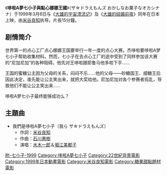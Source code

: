 {{noteTA
|G1=Doraemon
}}
{{電影資訊框
| 片名     = 哆啦A夢七小子與點心娜娜王國
| 電影原名 = {{lang|ja|ザ☆ドラえもんズ おかしなお菓子なオカシナナ}}
| 圖像     = 
| 圖像大小 = 
| 圖像說明 = 
| 片名表記 = 
| 副標題   = 
| 導演     = [[米谷良知|米谷良知]]
| 監製     = 
| 製片     = 
| 動作指導 = 
| 編劇     = [[米谷良知|米谷良知]]
| 劇本     = 
| 故事     = 
| 原著     = 
| 旁白     = 
| 統籌     = 
| 主演     = 
| 配樂     = 
| 主題曲   = 
| 片尾曲   = 
| 攝影     = 
| 剪輯     = 
| 音效     = 
| 製片商   = 
| 片長     = 15分鐘
| 產地     = {{日本電影}}
| 語言     = [[日語|日語]]
| 上映日期 = {{flagicon|JPN}}  {{film date|1999|3|6}}
| 發行商   = {{flagicon|JPN}} [[東寶株式會社|東寶株式會社]]
| 發行日期 = 
| 公映許可 = 
| 預算     = 
| 票房     = 
| 前集     = 
| 續集     = 
| 官方網站 = 
}}

《'''哆啦A夢七小子與點心娜娜王國'''》（ザ☆ドラえもんズ おかしなお菓子なオカシナナ）于1999年3月6日与《[[大雄的宇宙漂流记|大雄的宇宙漂流记]]》及《[[大雄的结婚前夜|大雄的结婚前夜]]》同年在日本上映，由[[米谷良知|米谷良知]]执导。片長15分鐘。

== 剧情简介 ==
世界第一的点心工厂点心娜娜王国要举行一年一度的点心大赛。杰哆啦要哆啦A梦七小子帮助收集材料。然而，七小子在去点心工厂的途中受到了同样参加该大赛的“尼加尼加”的各种阻碍。他先对王哆啦跟耶鲁马他多啦下手……

王国的蜜糖公主因为父母的关系，闷闷不乐……他的父母——砂糖国王、细糖王后因此决定，谁先能让公主笑出来，就把大奖给他。尼加尼加对各个参赛者捣乱，导致他们不能让公主笑出来……

哆啦A梦七小子最终能够成功么？

== 主題曲 ==
* 我們是哆啦A夢七小子（我ら ザ☆ドラえもんズ）
** 作詞：[[米谷良知|米谷良知]]
** 作曲：[[石川惠樹|石川惠樹]]
** 演唱：[[水木一郎|水木一郎]]＆[[堀江美都子|堀江美都子]]

{{多啦A夢}}
{{米谷良知執導作品}}
{{ACG-stub}}

{{DEFAULTSORT:The doraemonzu okasina okasina okasinana?}}
[[Category:多啦A夢附篇電影作品|附-七小子-1999]]
[[Category:哆啦A夢七小子|Category:哆啦A夢七小子]]
[[Category:22世紀背景電影|Category:22世紀背景電影]]
[[Category:1999年日本動畫電影|Category:1999年日本動畫電影]]
[[Category:米谷良知電影|Category:米谷良知電影]]
[[Category:糖果甜點題材電影|Category:糖果甜點題材電影]]